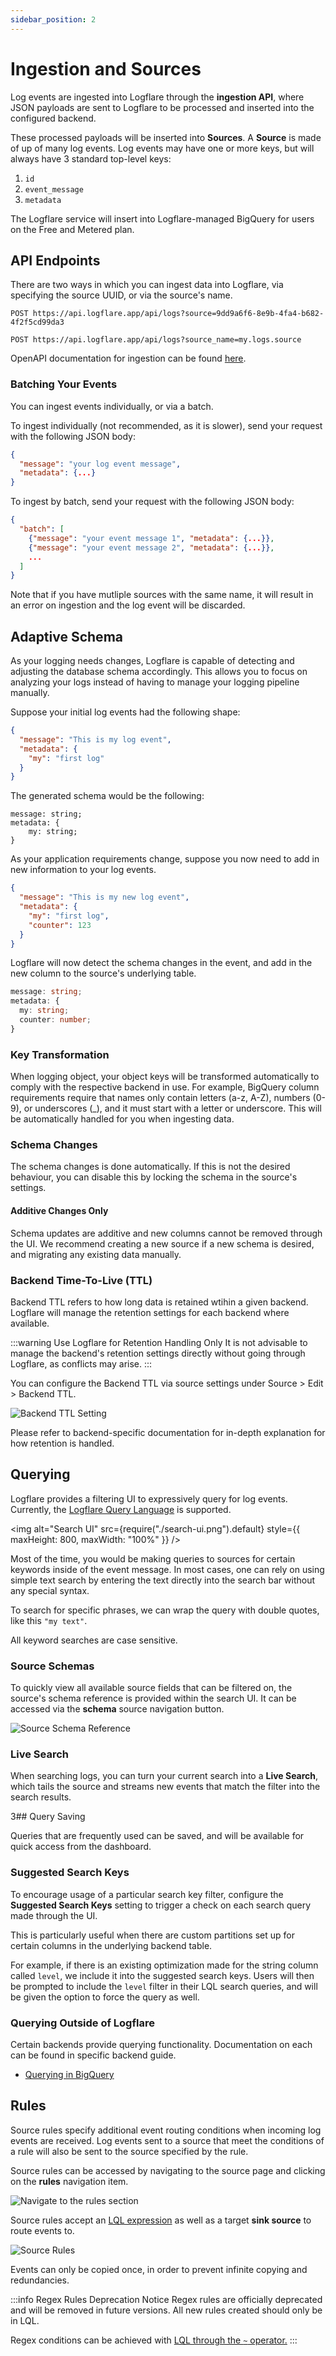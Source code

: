 ```yaml
---
sidebar_position: 2
---
```



# Ingestion and Sources

Log events are ingested into Logflare through the **ingestion API**, where JSON payloads are sent to Logflare to be processed and inserted into the configured backend.

These processed payloads will be inserted into **Sources**. A **Source** is made of up of many log events. Log events may have one or more keys, but will always have 3 standard top-level keys:

1. `id`
2. `event_message`
3. `metadata`

The Logflare service will insert into Logflare-managed BigQuery for users on the Free and Metered plan.

## API Endpoints

There are two ways in which you can ingest data into Logflare, via specifying the source UUID, or via the source's name.

```
POST https://api.logflare.app/api/logs?source=9dd9a6f6-8e9b-4fa4-b682-4f2f5cd99da3

POST https://api.logflare.app/api/logs?source_name=my.logs.source
```

OpenAPI documentation for ingestion can be found [here](https://logflare.app/swaggerui#/Public).

### Batching Your Events

You can ingest events individually, or via a batch.

To ingest individually (not recommended, as it is slower), send your request with the following JSON body:

```json
{
  "message": "your log event message",
  "metadata": {...}
}
```

To ingest by batch, send your request with the following JSON body:

```json
{
  "batch": [
    {"message": "your event message 1", "metadata": {...}},
    {"message": "your event message 2", "metadata": {...}},
    ...
  ]
}
```

Note that if you have mutliple sources with the same name, it will result in an error on ingestion and the log event will be discarded.

## Adaptive Schema

As your logging needs changes, Logflare is capable of detecting and adjusting the database schema accordingly. This allows you to focus on analyzing your logs instead of having to manage your logging pipeline manually.

Suppose your initial log events had the following shape:

```json
{
  "message": "This is my log event",
  "metadata": {
    "my": "first log"
  }
}
```

The generated schema would be the following:

```
message: string;
metadata: {
    my: string;
}
```

As your application requirements change, suppose you now need to add in new information to your log events.

```json
{
  "message": "This is my new log event",
  "metadata": {
    "my": "first log",
    "counter": 123
  }
}
```

Logflare will now detect the schema changes in the event, and add in the new column to the source's underlying table.

```ts
message: string;
metadata: {
  my: string;
  counter: number;
}
```

### Key Transformation

When logging object, your object keys will be transformed automatically to comply with the respective backend in use. For example, BigQuery column requirements require that names only contain letters (a-z, A-Z), numbers (0-9), or underscores (\_), and it must start with a letter or underscore. This will be automatically handled for you when ingesting data.

### Schema Changes

The schema changes is done automatically. If this is not the desired behaviour, you can disable this by locking the schema in the source's settings.

#### Additive Changes Only

Schema updates are additive and new columns cannot be removed through the UI. We recommend creating a new source if a new schema is desired, and migrating any existing data manually.

### Backend Time-To-Live (TTL)

Backend TTL refers to how long data is retained wtihin a given backend. Logflare will manage the retention settings for each backend where available.

:::warning Use Logflare for Retention Handling Only
It is not advisable to manage the backend's retention settings directly without going through Logflare, as conflicts may arise.
:::

You can configure the Backend TTL via source settings under Source > Edit > Backend TTL.

![Backend TTL Setting](./backend-ttl.png)

Please refer to backend-specific documentation for in-depth explanation for how retention is handled.

## Querying

Logflare provides a filtering UI to expressively query for log events. Currently, the [Logflare Query Language](/concepts/lql) is supported.

<img
  alt="Search UI"
  src={require("./search-ui.png").default}
  style={{ maxHeight: 800, maxWidth: "100%" }}
/>

Most of the time, you would be making queries to sources for certain keywords inside
of the event message. In most cases, one can rely on using simple text search by
entering the text directly into the search bar without any special syntax.

To search for specific phrases, we can wrap the query with double quotes, like this `"my text"`.

All keyword searches are case sensitive.

### Source Schemas

To quickly view all available source fields that can be filtered on, the source's schema reference is provided within the search UI. It can be accessed via the **schema** source navigation button.

![Source Schema Reference](./schema-reference.png)

### Live Search

When searching logs, you can turn your current search into a **Live Search**, which tails the source and streams new events that match the filter into the search results.

3## Query Saving

Queries that are frequently used can be saved, and will be available for quick access from the dashboard.

### Suggested Search Keys

To encourage usage of a particular search key filter, configure the **Suggested Search Keys** setting to trigger a check on each search query made through the UI.

This is particularly useful when there are custom partitions set up for certain columns in the underlying backend table.

For example, if there is an existing optimization made for the string column called `level`, we include it into the suggested search keys. Users will then be prompted to include the `level` filter in their LQL search queries, and will be given the option to force the query as well.

### Querying Outside of Logflare

Certain backends provide querying functionality. Documentation on each can be found in specific backend guide.

- [Querying in BigQuery](/backends/bigquery#querying)

## Rules

Source rules specify additional event routing conditions when incoming log events are received. Log events sent to a source that meet the conditions of a rule will also be sent to the source specified by the rule.

Source rules can be accessed by navigating to the source page and clicking on the **rules** navigation item.

![Navigate to the rules section](./rules-navigate.png)

Source rules accept an [LQL expression](/concepts/lql) as well as a target **sink source** to route events to.

![Source Rules](./source-rules.png)

Events can only be copied once, in order to prevent infinite copying and redundancies.

:::info Regex Rules Deprecation Notice
Regex rules are officially deprecated and will be removed in future versions. All new rules created should only be in LQL.

Regex conditions can be achieved with [LQL through the `~` operator.](/concepts/lql#metadata-filtering)
:::

